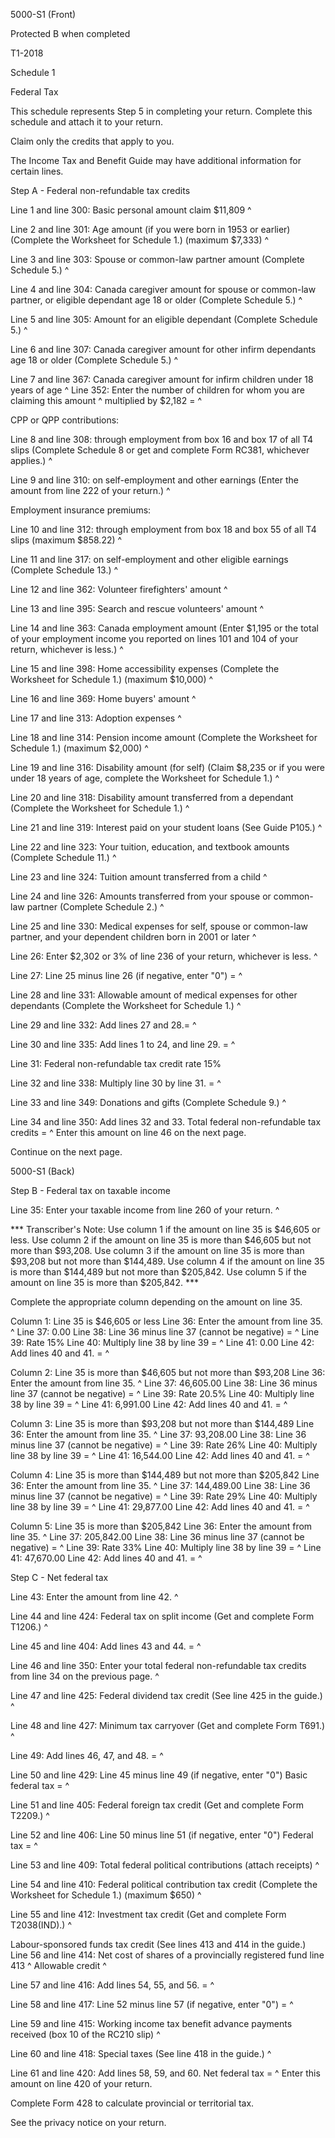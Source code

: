 ﻿5000-S1 (Front) 
 
Protected B when completed 
 
T1-2018 
 
Schedule 1 
 
Federal Tax 
 
This schedule represents Step 5 in completing your return. Complete this 
schedule and attach it to your return. 
 
Claim only the credits that apply to you. 
 
The Income Tax and Benefit Guide may have additional information for certain 
lines. 
 
Step A - Federal non-refundable tax credits 
 
Line 1 and line 300: Basic personal amount claim $11,809 ^
 
Line 2 and line 301: Age amount (if you were born in 1953 or earlier) 
(Complete the Worksheet for Schedule 1.) (maximum $7,333) ^
 
Line 3 and line 303: Spouse or common-law partner amount (Complete Schedule 
5.) ^
 
Line 4 and line 304: Canada caregiver amount for spouse or common-law 
partner, or eligible dependant age 18 or older (Complete Schedule 5.) ^
 
Line 5 and line 305: Amount for an eligible dependant (Complete Schedule 5.) 
^
 
Line 6 and line 307: Canada caregiver amount for other infirm dependants age 
18 or older (Complete Schedule 5.) ^
 
Line 7 and line 367: Canada caregiver amount for infirm children under 18 
years of age ^
Line 352: Enter the number of children for whom you are claiming this amount 
^
multiplied by $2,182 = ^
 
CPP or QPP contributions: 
 
Line 8 and line 308: through employment from box 16 and box 17 of all T4 
slips (Complete Schedule 8 or get and complete Form RC381, whichever 
applies.) ^
 
Line 9 and line 310: on self-employment and other earnings (Enter the amount 
from line 222 of your return.) ^
 
Employment insurance premiums: 
 
Line 10 and line 312: through employment from box 18 and box 55 of all T4 
slips (maximum $858.22) ^
 
Line 11 and line 317: on self-employment and other eligible earnings 
(Complete Schedule 13.) ^
 
Line 12 and line 362: Volunteer firefighters' amount ^
 
Line 13 and line 395: Search and rescue volunteers' amount ^
 
Line 14 and line 363: Canada employment amount (Enter $1,195 or the total of 
your employment income you reported on lines 101 and 104 of your return, 
whichever is less.) ^
 
Line 15 and line 398: Home accessibility expenses (Complete the Worksheet for 
Schedule 1.) (maximum $10,000) ^
 
Line 16 and line 369: Home buyers' amount ^
 
Line 17 and line 313: Adoption expenses ^
 
Line 18 and line 314: Pension income amount (Complete the Worksheet for 
Schedule 1.) (maximum $2,000) ^
 
Line 19 and line 316: Disability amount (for self) (Claim $8,235 or if you 
were under 18 years of age, complete the Worksheet for Schedule 1.) ^
 
Line 20 and line 318: Disability amount transferred from a dependant 
(Complete the Worksheet for Schedule 1.) ^
 
Line 21 and line 319: Interest paid on your student loans (See Guide P105.) ^
 
Line 22 and line 323: Your tuition, education, and textbook amounts (Complete 
Schedule 11.) ^
 
Line 23 and line 324: Tuition amount transferred from a child ^
 
Line 24 and line 326: Amounts transferred from your spouse or common-law 
partner (Complete Schedule 2.) ^
 
Line 25 and line 330: Medical expenses for self, spouse or common-law 
partner, and your dependent children born in 2001 or later ^
 
Line 26: Enter $2,302 or 3% of line 236 of your return, whichever is less. ^
 
Line 27: Line 25 minus line 26 (if negative, enter "0") = ^
 
Line 28 and line 331: Allowable amount of medical expenses for other 
dependants (Complete the Worksheet for Schedule 1.) ^
 
Line 29 and line 332: Add lines 27 and 28.= ^
 
Line 30 and line 335: Add lines 1 to 24, and line 29. = ^
 
Line 31: Federal non-refundable tax credit rate 15% 
 
Line 32 and line 338: Multiply line 30 by line 31. = ^
 
Line 33 and line 349: Donations and gifts (Complete Schedule 9.) ^
 
Line 34 and line 350: Add lines 32 and 33. Total federal non-refundable tax 
credits = ^
Enter this amount on line 46 on the next page. 
 
Continue on the next page. 
 
 
5000-S1 (Back) 
 
Step B - Federal tax on taxable income 
 
Line 35: Enter your taxable income from line 260 of your return. ^
 
*** Transcriber's Note: Use column 1 if the amount on line 35 is $46,605 or 
less. Use column 2 if the amount on line 35 is more than $46,605 but not more 
than $93,208. Use column 3 if the amount on line 35 is more than $93,208 but 
not more than $144,489. Use column 4 if the amount on line 35 is more than 
$144,489 but not more than $205,842. Use column 5 if the amount on line 35 is 
more than $205,842. *** 
 
Complete the appropriate column depending on the amount on line 35. 
 
Column 1: Line 35 is $46,605 or less 
Line 36: Enter the amount from line 35. ^
Line 37: 0.00 
Line 38: Line 36 minus line 37 (cannot be negative) = ^
Line 39: Rate 15% 
Line 40: Multiply line 38 by line 39 = ^
Line 41: 0.00 
Line 42: Add lines 40 and 41. = ^
 
Column 2: Line 35 is more than $46,605 but not more than $93,208 
Line 36: Enter the amount from line 35. ^
Line 37: 46,605.00 
Line 38: Line 36 minus line 37 (cannot be negative) = ^
Line 39: Rate 20.5% 
Line 40: Multiply line 38 by line 39 = ^
Line 41: 6,991.00 
Line 42: Add lines 40 and 41. = ^
 
Column 3: Line 35 is more than $93,208 but not more than $144,489 
Line 36: Enter the amount from line 35. ^
Line 37: 93,208.00 
Line 38: Line 36 minus line 37 (cannot be negative) = ^
Line 39: Rate 26% 
Line 40: Multiply line 38 by line 39 = ^
Line 41: 16,544.00 
Line 42: Add lines 40 and 41. = ^
 
Column 4: Line 35 is more than $144,489 but not more than $205,842 
Line 36: Enter the amount from line 35. ^
Line 37: 144,489.00 
Line 38: Line 36 minus line 37 (cannot be negative) = ^
Line 39: Rate 29% 
Line 40: Multiply line 38 by line 39 = ^
Line 41: 29,877.00 
Line 42: Add lines 40 and 41. = ^
 
Column 5: Line 35 is more than $205,842 
Line 36: Enter the amount from line 35. ^
Line 37: 205,842.00 
Line 38: Line 36 minus line 37 (cannot be negative) = ^
Line 39: Rate 33% 
Line 40: Multiply line 38 by line 39 = ^
Line 41: 47,670.00 
Line 42: Add lines 40 and 41. = ^
 
Step C - Net federal tax 
 
Line 43: Enter the amount from line 42. ^
 
Line 44 and line 424: Federal tax on split income (Get and complete Form 
T1206.) ^
 
Line 45 and line 404: Add lines 43 and 44. = ^
 
Line 46 and line 350: Enter your total federal non-refundable tax credits 
from line 34 on the previous page. ^
 
Line 47 and line 425: Federal dividend tax credit (See line 425 in the 
guide.) ^
 
Line 48 and line 427: Minimum tax carryover (Get and complete Form T691.) ^
 
Line 49: Add lines 46, 47, and 48. = ^
 
Line 50 and line 429: Line 45 minus line 49 (if negative, enter "0") Basic 
federal tax = ^
 
Line 51 and line 405: Federal foreign tax credit (Get and complete Form 
T2209.) ^
 
Line 52 and line 406: Line 50 minus line 51 (if negative, enter "0") Federal 
tax = ^
 
Line 53 and line 409: Total federal political contributions (attach receipts) 
^
 
Line 54 and line 410: Federal political contribution tax credit (Complete the 
Worksheet for Schedule 1.) (maximum $650) ^
 
Line 55 and line 412: Investment tax credit (Get and complete Form 
T2038(IND).) ^
 
Labour-sponsored funds tax credit (See lines 413 and 414 in the guide.) 
Line 56 and line 414: Net cost of shares of a provincially registered fund 
line 413 ^
Allowable credit ^
 
Line 57 and line 416: Add lines 54, 55, and 56. = ^
 
Line 58 and line 417: Line 52 minus line 57 (if negative, enter "0") = ^
 
Line 59 and line 415: Working income tax benefit advance payments received 
(box 10 of the RC210 slip) ^
 
Line 60 and line 418: Special taxes (See line 418 in the guide.) ^
 
Line 61 and line 420: Add lines 58, 59, and 60. Net federal tax = ^
Enter this amount on line 420 of your return. 
 
Complete Form 428 to calculate provincial or territorial tax. 
 
See the privacy notice on your return.
